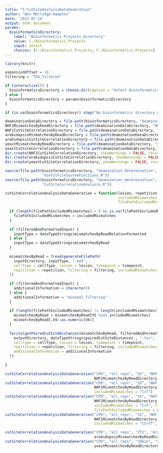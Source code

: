 ```yaml
---
title: "5'CutSiteAnalysisDataGeneration"
author: "Ben MOrledge-Hampton"
date: '2022-07-14'
output: html_document
params:
  bioinformaticsDirectory:
    label: "Bioinformatics Projects Directory"
    value: C:/Bioinformatics_Projects
    input: select
    choices: [C:/Bioinformatics_Projects, F:/Bioinformatics_Projects]
---
```



```r
library(knitr)

expansionOffset = 10
filtering = "TGG_filtered"

if (interactive()) {
  bioinformaticsDirectory = choose.dir(caption = "Select Bioinformatics_Projects Directory")
} else {
  bioinformaticsDirectory = params$bioinformaticsDirectory
}

if (is.na(bioinformaticsDirectory)) stop("No bioinformatics directory given.")

deaminationDataDirectory = file.path(bioinformaticsDirectory, "deamination_determination", "data")
NHF1MismatchesByReadDirectory = file.path(deaminationDataDirectory, "NHF1", "mismatches_by_read")
NHF1CutSiteCorrelationDirectory = file.path(deaminationDataDirectory, "NHF1", "cut_site_correlation")
arabidopsisMismatchesByReadDirectory = file.path(deaminationDataDirectory, "Arabidopsis", "mismatches_by_read")
arabidopsisCutSiteCorrelationDirectory = file.path(deaminationDataDirectory, "Arabidopsis", "cut_site_correlation")
yeastMismatchesByReadDirectory = file.path(deaminationDataDirectory, "yeast", "mismatches_by_read")
yeastCutSiteCorrelationDirectory = file.path(deaminationDataDirectory, "yeast", "cut_site_correlation")
dir.create(NHF1CutSiteCorrelationDirectory, showWarnings = FALSE, recursive = TRUE)
dir.create(arabidopsisCutSiteCorrelationDirectory, showWarnings = FALSE, recursive = TRUE)
dir.create(yeastCutSiteCorrelationDirectory, showWarnings = FALSE, recursive = TRUE)
```


```r
source(file.path(bioinformaticsDirectory, "deamination_determination", 'R',
                 "UsefulFileSystemFunctions.R"))
source(file.path(bioinformaticsDirectory, "deamination_determination", 'R',
                 "CutSiteCorrelationAnalysis.R"))
```


```r
cutSiteCorrelationAnalysisDataGeneration = function(lesion, repetition, timepoint, cellType, inputDirectory, outputDirectory,
                                                    includedMismatches = c("CC>TT"), filteredAndFormattedInput = TRUE,
                                                    filePathIncludedMismatches = NA) {
  
  if (length(filePathIncludedMismatches) > 0 && is.na(filePathIncludedMismatches)) {
    filePathIncludedMismatches = includedMismatches
  }
  
  if (filteredAndFormattedInput) {
    inputType = dataTypeStrings$mismatchesByReadRelationFormatted
  } else {
    inputType = dataTypeStrings$mismatchesByRead
  }
  
  mismatchesByRead = fread(generateFilePath(
    inputDirectory, inputType, ".bed",
    cellType = cellType, lesion = lesion, timepoint = timepoint,
    repitition = repetition, filtering = filtering, includedMismatches = filePathIncludedMismatches
  ))
  
  if (filteredAndFormattedInput) {
    additionalInformation = character()
  } else {
    additionalInformation = "minimal_filtering"
  }
  
  if (length(filePathIncludedMismatches) != length(includedMismatches)) {
    mismatchesByRead = mismatchesByRead[V5 %in% includedMismatches]
    mismatchesByRead[,V4:=as.numeric(V4)]
  }
  
  fwrite(getPairedCutSiteDistances(mismatchesByRead, filteredAndFormattedInput), sep = '\t', file = generateFilePath(
    outputDirectory, dataTypeStrings$pairedCutSiteDistances , ".tsv",
    cellType = cellType, lesion = lesion, timepoint = timepoint,
    repitition = repetition, filtering = filtering, includedMismatches = includedMismatches,
    additionalInformation = additionalInformation
  ))
  
}
```


```r
cutSiteCorrelationAnalysisDataGeneration("CPD", "all_reps", "1h", "NHF1",
                                         NHF1MismatchesByReadDirectory, NHF1CutSiteCorrelationDirectory)
cutSiteCorrelationAnalysisDataGeneration("CPD", "all_reps", "1h", "NHF1",
                                         NHF1MismatchesByReadDirectory, NHF1CutSiteCorrelationDirectory,
                                         includedMismatches = "C>T")
cutSiteCorrelationAnalysisDataGeneration("CPD", "all_reps", "1h", "NHF1",
                                         NHF1MismatchesByReadDirectory, NHF1CutSiteCorrelationDirectory,
                                         includedMismatches = "C>T", filteredAndFormattedInput = FALSE,
                                         filePathIncludedMismatches = character())
cutSiteCorrelationAnalysisDataGeneration("CPD", "all_reps", "1h", "NHF1",
                                         NHF1MismatchesByReadDirectory, NHF1CutSiteCorrelationDirectory,
                                         includedMismatches = "CC>TT", filteredAndFormattedInput = FALSE)

cutSiteCorrelationAnalysisDataGeneration("CPD", "all_reps", "ZT2", "Arabidopsis",
                                         arabidopsisMismatchesByReadDirectory, arabidopsisCutSiteCorrelationDirectory)
cutSiteCorrelationAnalysisDataGeneration("CPD", "all_reps", "20min", "yeast",
                                         yeastMismatchesByReadDirectory, yeastCutSiteCorrelationDirectory)
```

